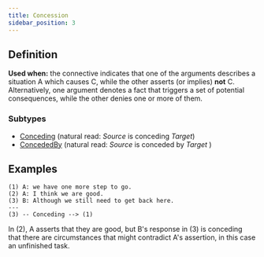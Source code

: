 ```yaml
---
title: Concession
sidebar_position: 3
---
```


## Definition

**Used when:** the connective indicates that one of the arguments describes a situation A which causes C, while the other asserts (or implies) **not** C.
Alternatively, one argument denotes a fact that triggers a set of potential consequences, while the other denies one or more of them.

### Subtypes
- [Conceding](./conceding.mdx) (natural read: *Source* is conceding *Target*)
- [ConcededBy](./concededby.mdx) (natural read: *Source* is conceded by *Target* )

## Examples

```
(1) A: we have one more step to go.
(2) A: I think we are good.
(3) B: Although we still need to get back here.
---
(3) -- Conceding --> (1)
```
In (2), A asserts that they are good, but B's response in (3) is conceding that there are circumstances that might contradict A's assertion, in this case an unfinished task.

